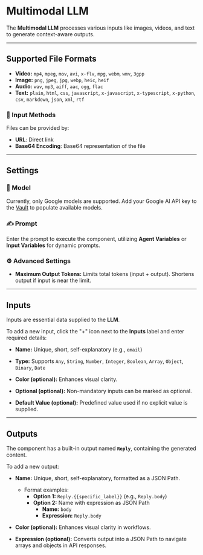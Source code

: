# Multimodal LLM

The **Multimodal LLM** processes various inputs like images, videos, and text to generate context-aware outputs.

---

## Supported File Formats

- **Video:** `mp4`, `mpeg`, `mov`, `avi`, `x-flv`, `mpg`, `webm`, `wmv`, `3gpp`
- **Image:** `png`, `jpeg`, `jpg`, `webp`, `heic`, `heif`
- **Audio:** `wav`, `mp3`, `aiff`, `aac`, `ogg`, `flac`
- **Text:** `plain`, `html`, `css`, `javascript`, `x-javascript`, `x-typescript`, `x-python`, `csv`, `markdown`, `json`, `xml`, `rtf`

### 🔗 Input Methods

Files can be provided by:
- **URL**: Direct link
- **Base64 Encoding**: Base64 representation of the file

---

## Settings

### 🧠 Model

Currently, only Google models are supported. Add your Google AI API key to the [Vault](core_concepts/keysManagement) to populate available models.

### ✍️ Prompt

Enter the prompt to execute the component, utilizing **Agent Variables** or **Input Variables** for dynamic prompts.

### ⚙️ Advanced Settings

- **Maximum Output Tokens:** Limits total tokens (input + output). Shortens output if input is near the limit.

---

## Inputs

Inputs are essential data supplied to the **LLM**.

To add a new input, click the "+" icon next to the **Inputs** label and enter required details:

- **Name:** Unique, short, self-explanatory (e.g., `email`)
- **Type:** Supports `Any`, `String`, `Number`, `Integer`, `Boolean`, `Array`, `Object`, `Binary`, `Date`

- **Color (optional):** Enhances visual clarity.
- **Optional (optional):** Non-mandatory inputs can be marked as optional.
- **Default Value (optional):** Predefined value used if no explicit value is supplied.

---

## Outputs

The component has a built-in output named **`Reply`**, containing the generated content.

To add a new output:

- **Name:** Unique, short, self-explanatory, formatted as a JSON Path. 
  - Format examples: 
    - **Option 1:** `Reply.{{specific_label}}` (e.g., `Reply.body`)
    - **Option 2:** Name with expression as JSON Path
      - **Name:** `body`
      - **Expression:** `Reply.body`

- **Color (optional):** Enhances visual clarity in workflows.
- **Expression (optional):** Converts output into a JSON Path to navigate arrays and objects in API responses.